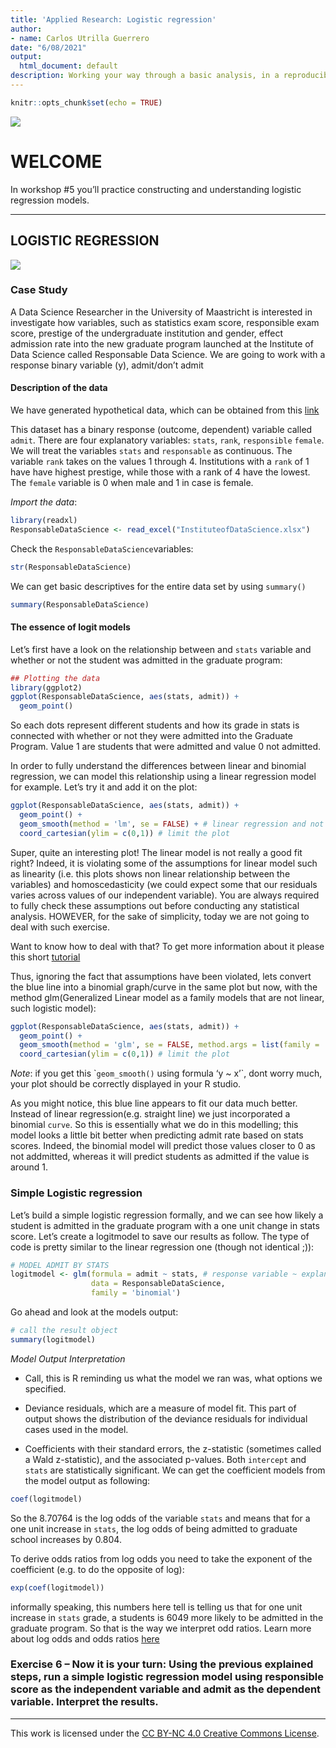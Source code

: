 ```yaml
---
title: 'Applied Research: Logistic regression'
author:
- name: Carlos Utrilla Guerrero
date: "6/08/2021"
output:
  html_document: default
description: Working your way through a basic analysis, in a reproducible manner.
---
```


```r
knitr::opts_chunk$set(echo = TRUE)
```


![](https://maastrichtu-ids.github.io/AppliedRR/pics/logoIDS.png)


# WELCOME


In workshop #5 you’ll practice constructing and understanding logistic regression models.

---

## LOGISTIC REGRESSION

![](https://d2o2utebsixu4k.cloudfront.net/media/images/9a57ce9a-b10c-4ed0-9729-50d979af0a6f.jpg)

### Case Study

A Data Science Researcher in the University of Maastricht is interested in investigate how variables, such as statistics exam score, responsible exam score, prestige of the undergraduate institution and gender, effect admission rate into the new graduate program launched at the Institute of Data Science called Responsable Data Science. We are going to work with a response binary variable (y), admit/don’t admit

#### Description of the data

We have generated hypothetical data, which can be obtained from this [link](https://docs.google.com/spreadsheets/d/1QgksUXsOq2Lz7UyHAvdGTZozUDZd5mUuKM3WPn5q_Go/edit#gid=0)


This dataset has a binary response (outcome, dependent) variable called `admit`. There are four explanatory variables: `stats`, `rank`, `responsible` `female`. We will treat the variables `stats` and `responsable` as continuous. The variable `rank` takes on the values 1 through 4. Institutions with a `rank` of 1 have have highest prestige, while those with a rank of 4 have the lowest. The `female` variable is 0 when male and 1 in case is female.

*Import the data*:

```r
library(readxl)
ResponsableDataScience <- read_excel("InstituteofDataScience.xlsx")
```



Check the `ResponsableDataScience`variables:

```r
str(ResponsableDataScience)
```



We can get basic descriptives for the entire data set by using `summary()`

```r
summary(ResponsableDataScience)
```




#### The essence of logit models


Let's first have a look on the relationship between  and `stats` variable and whether or not the student was admitted in the graduate program:

```r
## Plotting the data
library(ggplot2)
ggplot(ResponsableDataScience, aes(stats, admit)) +
  geom_point()

```

So each dots represent different students and how its grade in stats is connected with whether or not they were admitted into the Graduate Program. Value 1 are students that were admitted and value 0 not admitted.

In order to fully understand the differences between linear and binomial regression, we can model this relationship using a linear regression model for example. Let’s try it and add it on the plot:


```r

ggplot(ResponsableDataScience, aes(stats, admit)) +
  geom_point() +
  geom_smooth(method = 'lm', se = FALSE) + # linear regression and not plot the standard error
  coord_cartesian(ylim = c(0,1)) # limit the plot
```

Super, quite an interesting plot! The linear model is not really a good fit right? Indeed, it is  violating some of the assumptions for linear model such as linearity (i.e. this plots shows non linear relationship between the variables) and  homoscedasticity (we could expect some that our residuals varies across values of our independent variable). You are always required to fully check these assumptions out before conducting any statistical analysis. HOWEVER, for the sake of simplicity, today we are not going to deal with such exercise. 

Want to know how to deal with that? To get more information about it please this short [tutorial](http://r-statistics.co/Assumptions-of-Linear-Regression.html)

Thus, ignoring the fact that assumptions have been violated, lets convert the blue line into a binomial graph/curve in the same plot but now, with the method glm(Generalized Linear model as a family models that are not linear, such logistic model):


```r
ggplot(ResponsableDataScience, aes(stats, admit)) +
  geom_point() +
  geom_smooth(method = 'glm', se = FALSE, method.args = list(family = 'binomial')) + #  and not plot the standard error
  coord_cartesian(ylim = c(0,1)) # limit the plot
```


*Note*: if you get this ``geom_smooth()` using formula 'y ~ x'`, dont worry much, your plot should be correctly displayed in your R studio.

As you might notice, this blue line appears to fit our data much better. Instead of linear regression(e.g. straight line) we just incorporated a binomial `curve`. So this is essentially what we do in this modelling; this model looks a little bit better when predicting admit rate based on stats scores. Indeed, the binomial model will predict those values closer to 0 as not addmitted, whereas it will predict students as admitted if the value is around 1.

### Simple Logistic regression

Let’s build a simple logistic regression formally, and we can see how likely a student is admitted in the graduate program with a one unit change in stats score. Let’s create a logitmodel to save our results as follow. The type of code is pretty similar to the linear regression one (though not identical ;)):


```r
# MODEL ADMIT BY STATS
logitmodel <- glm(formula = admit ~ stats, # response variable ~ explanatory variable
                  data = ResponsableDataScience,
                  family = 'binomial')
```

Go ahead and look at the models output:

```r
# call the result object
summary(logitmodel)
```


*Model Output Interpretation*

* Call, this is R reminding us what the model we ran was, what options we specified.

* Deviance residuals, which are a measure of model fit. This part of output shows the distribution of the deviance residuals for individual cases used in the model. 


* Coefficients with their standard errors, the z-statistic (sometimes called a Wald z-statistic), and the associated p-values. Both `intercept` and `stats` are statistically significant. We can get the coefficient models from the model output as following:

```r
coef(logitmodel)
```

So the 8.70764 is the log odds of the variable `stats` and means that for a one unit increase in `stats`, the log odds of being admitted to graduate school increases by 0.804.

To derive odds ratios from log odds you need to take the exponent of the coefficient (e.g. to do the opposite of log):

```r
exp(coef(logitmodel))
```

 informally speaking, this numbers here tell  is telling us that for one unit increase in `stats` grade, a students is 6049 more likely to be admitted in the graduate program. So that is the way we interpret odd ratios. Learn more about log odds and odds ratios [here](https://stats.idre.ucla.edu/other/mult-pkg/faq/general/faq-how-do-i-interpret-odds-ratios-in-logistic-regression/)

### Exercise 6 – Now it is your turn: Using the previous explained steps, run a simple logistic regression model using responsible score as the independent variable and admit as the dependent variable. Interpret the results.

---
This work is licensed under the [CC BY-NC 4.0 Creative Commons License](http://creativecommons.org/licenses/by-nc/4.0/).